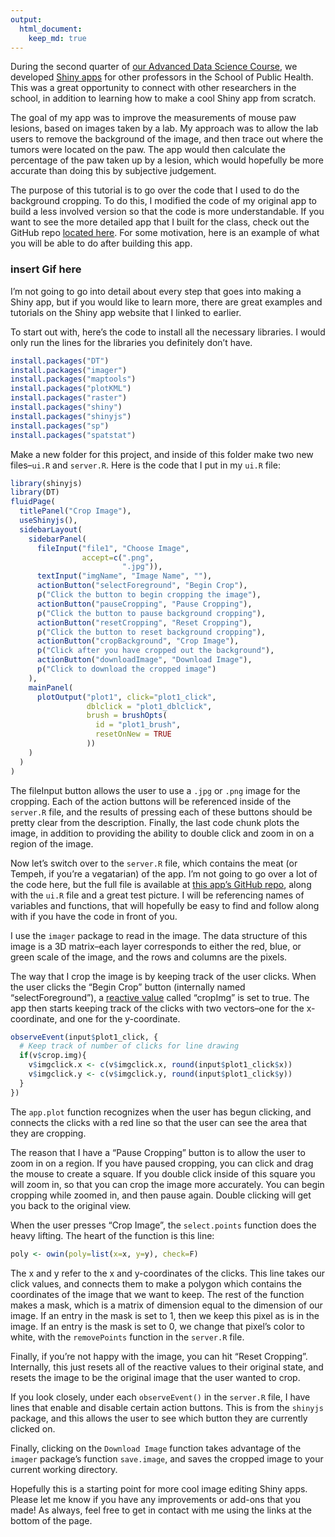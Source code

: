 ```yaml
---
output:
  html_document:
    keep_md: true
---
```


During the second quarter of [our Advanced Data Science Course](http://jtleek.com/advdatasci16/),
we developed [Shiny apps](https://shiny.rstudio.com) for other professors in the 
School of Public Health. This was a great opportunity to connect with other
researchers in the school, in addition to learning how to make a cool Shiny
app from scratch.

The goal of my app was to improve the measurements of mouse paw lesions, based on
images taken by a lab. My approach was to allow the lab users to remove the background
of the image, and then trace out where the tumors were located on the paw. The app would then 
calculate the percentage of the paw taken up by a lesion, which would hopefully be
more accurate than doing this by subjective judgement. 

The purpose of this tutorial is to go over the code that I used to do the background cropping. 
To do this, I modified the code of my original app to build a less involved version so that the
code is more understandable. If you want to see the more detailed app that I built for the
class, check out the GitHub repo [located here](https://github.com/jfiksel/lesion_measurements). 
For some motivation, here is an example of what you will be able to do after
building this app.

### insert Gif here

I'm not going to go into detail about every step that goes into making a Shiny app,
but if you would like to learn more, there are great examples and tutorials on the
Shiny app website that I linked to earlier.

To start out with, here's the code to install all the necessary libraries. I would
only run the lines for the libraries you definitely don't have.

```r
install.packages("DT")
install.packages("imager")
install.packages("maptools")
install.packages("plotKML")
install.packages("raster")
install.packages("shiny")
install.packages("shinyjs")
install.packages("sp")
install.packages("spatstat")
```

Make a new folder for this project, and inside of this folder make two new files--`ui.R` and `server.R`. Here is
the code that I put in my `ui.R` file:

```r
library(shinyjs)
library(DT)
fluidPage(
  titlePanel("Crop Image"),
  useShinyjs(),
  sidebarLayout(
    sidebarPanel(
      fileInput("file1", "Choose Image",
                accept=c(".png",
                         ".jpg")),
      textInput("imgName", "Image Name", ""),
      actionButton("selectForeground", "Begin Crop"),
      p("Click the button to begin cropping the image"),
      actionButton("pauseCropping", "Pause Cropping"),
      p("Click the button to pause background cropping"),
      actionButton("resetCropping", "Reset Cropping"),
      p("Click the button to reset background cropping"),
      actionButton("cropBackground", "Crop Image"),
      p("Click after you have cropped out the background"),
      actionButton("downloadImage", "Download Image"),
      p("Click to download the cropped image")
    ),
    mainPanel(
      plotOutput("plot1", click="plot1_click",
                 dblclick = "plot1_dblclick",
                 brush = brushOpts(
                   id = "plot1_brush",
                   resetOnNew = TRUE
                 ))
    )
  )
)
```

The fileInput button allows the user to use a `.jpg` or `.png` image for the cropping.
Each of the action buttons will be referenced inside of the `server.R` file, and
the results of pressing each of these buttons should be pretty clear from
the description. Finally, the last code chunk plots the image, in addition
to providing the ability to double click and zoom in on a region of the image.

Now let's switch over to the `server.R` file, which contains the meat (or Tempeh, if 
you're a vegatarian) of the app. I'm not going to go over a lot of the code here, but the full file is 
available at [this app's GitHub repo](https://github.com/jfiksel/photoshop), along
with the `ui.R` file and a great test picture. I will be referencing names of
variables and functions, that will hopefully be easy to find and follow along
with if you have the code in front of you.

I use the `imager` package to read in the image. The data structure of this image
is a 3D matrix--each layer corresponds to either the red, blue, or green scale of the
image, and the rows and columns are the pixels. 

The way that I crop the image is by keeping track of the user clicks. When the
user clicks the "Begin Crop" button (internally named "selectForeground"), a
[reactive value](https://shiny.rstudio.com/reference/shiny/latest/reactiveValues.html) 
called "cropImg" is set to true. The app then starts keeping track of the clicks
with two vectors--one for the x-coordinate, and one for the y-coordinate.

```r
observeEvent(input$plot1_click, {
  # Keep track of number of clicks for line drawing
  if(v$crop.img){
    v$imgclick.x <- c(v$imgclick.x, round(input$plot1_click$x))
    v$imgclick.y <- c(v$imgclick.y, round(input$plot1_click$y))
  }
})
```

The `app.plot` function recognizes when the user has begun clicking, and connects the
clicks with a red line so that the user can see the area that they are cropping.

The reason that I have a "Pause Cropping" button is to allow the user to zoom in
on a region. If you have paused cropping, you can click and drag the mouse to create a square.
If you double click inside of this square you will zoom in, so that you can crop
the image more accurately. You can begin cropping while zoomed in, and then pause again.
Double clicking will get you back to the original view.

When the user presses "Crop Image", the `select.points` function does the heavy lifting.
The heart of the function is this line:

```r
poly <- owin(poly=list(x=x, y=y), check=F)
```

The x and y refer to the x and y-coordinates of the clicks. This line
takes our click values, and connects them to make a polygon which contains
the coordinates of the image that we want to keep. The rest of the function makes a mask,
which is a matrix of dimension equal to the dimension of our image. If an entry 
in the mask is set to 1, then we keep this pixel as is in the image. If an entry is the
mask is set to 0, we change that pixel's color to white, with the `removePoints`
function in the `server.R` file.

Finally, if you're not happy with the image, you can hit "Reset Cropping". Internally,
this just resets all of the reactive values to their original state, and resets the
image to be the original image that the user wanted to crop. 

If you look closely, under each `observeEvent()` in the `server.R` file, I have
lines that enable and disable certain action buttons. This is from the `shinyjs` package,
and this allows the user to see which button they are currently clicked on. 

Finally, clicking on the `Download Image` function takes advantage of the `imager` package's
function `save.image`, and saves the cropped image to your current working directory.

Hopefully this is a starting point for more cool image editing Shiny apps. Please
let me know if you have any improvements or add-ons that you made! As always,
feel free to get in contact with me using the links at the bottom of the page.
